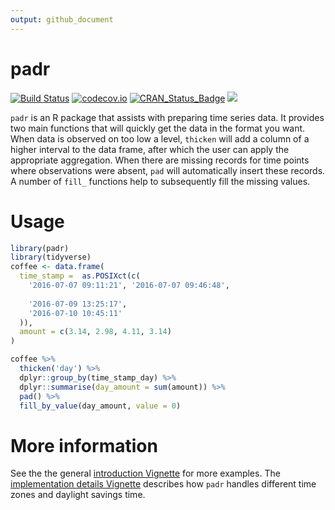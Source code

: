 ```yaml
---
output: github_document
---
```


<!-- README.md is generated from README.Rmd. Please edit that file -->
# padr

[![Build Status](https://travis-ci.org/EdwinTh/padr.png?branch=master)](https://travis-ci.org/EdwinTh/padr)
[![codecov.io](https://codecov.io/github/EdwinTh/padr/coverage.svg?branch=master)](https://codecov.io/github/EdwinTh/padr?branch=master)
[![CRAN_Status_Badge](http://www.r-pkg.org/badges/version/padr)](https://cran.r-project.org/package=padr)
[![](http://cranlogs.r-pkg.org/badges/padr)](https://cran.r-project.org/package=padr)

`padr` is an R package that assists with preparing time series data. It provides two main functions that will quickly get the data in the format you want. When data is observed on too low a level, `thicken` will add a column of a higher interval to the data frame, after which the user can apply the appropriate aggregation. When there are missing records for time points where observations were absent, `pad` will automatically insert these records. A number of `fill_` functions help to subsequently fill the missing values.

# Usage
```r
library(padr)
library(tidyverse)
coffee <- data.frame(
  time_stamp =  as.POSIXct(c(
    '2016-07-07 09:11:21', '2016-07-07 09:46:48',
    
    '2016-07-09 13:25:17',
    '2016-07-10 10:45:11'
  )),
  amount = c(3.14, 2.98, 4.11, 3.14)
)

coffee %>%
  thicken('day') %>%
  dplyr::group_by(time_stamp_day) %>%
  dplyr::summarise(day_amount = sum(amount)) %>%
  pad() %>%
  fill_by_value(day_amount, value = 0)
```

# More information
See the the general [introduction Vignette](https://cran.r-project.org/web/packages/padr/vignettes/padr.html) for more examples. The [implementation details Vignette](https://cran.r-project.org/web/packages/padr/vignettes/padr_implementation.html) describes how `padr` handles different time zones and daylight savings time.
